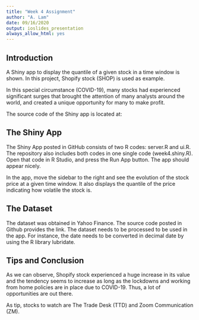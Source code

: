 ```yaml
---
title: "Week 4 Assignment"
author: "A. Lam" 
date: 09/16/2020
output: ioslides_presentation
always_allow_html: yes
---
```


## Introduction
 
A Shiny app to display the quantile of a given stock in a time window
is shown. In this project, Shopify stock (SHOP) is used as example. 

In this special circumstance (COVID-19), many stocks had 
experienced significant surges that brought the attention of many 
analysts around the world, and created a unique opportunity for many to make profit. 

The source code of the Shiny app is located at:

## The Shiny App

The Shiny App posted in GitHub consists of two R codes: server.R and ui.R. 
The repository also includes both codes in one single code (week4.shiny.R).
Open that code in R Studio, and press the Run App button.  The app should
appear nicely. 

In the app, move the sidebar to the right and see the evolution of the stock
price at a given time window. It also displays the quantile of the price indicating
how volatile the stock is.

## The Dataset

The dataset was obtained in Yahoo Finance. The source code posted in Github 
provides the link. The dataset needs to be processed to be used in the app.
For instance, the date needs to be converted in decimal date by using the 
R library lubridate.

## Tips and Conclusion 

As we can observe, Shopify stock experienced a huge increase in its value and the
tendency seems to increase as long as the lockdowns and working from home policies are
in place due to COVID-19. Thus, a lot of opportunities are out there. 

As tip, stocks to watch are The Trade Desk (TTD) and Zoom Communication (ZM). 
